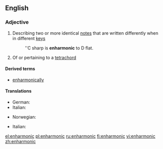 ==English==

===Adjective===
{{wikipedia}}
{{en-adj|-}}

# {{music}} Describing two or more identical [[note]]s that are written differently when in different [[key]]s
#: ''C sharp is '''enharmonic''' to D flat.
# {{music}} Of or pertaining to a [[tetrachord]]

====Derived terms====
* [[enharmonically]]

====Translations====
{{trans-top|Describing two or more identical notes that are written differently when in different key}}
* German: {{t-|de|enharmonisch}}
* Italian: {{t-|it|enarmonico}}
{{trans-mid}}
* Norwegian: {{t-|no|enharmonisk}}
{{trans-bottom}}

{{trans-top|Of or pertaining to a tetrachord}}
* Italian: {{t-|it|enarmonico}}
{{trans-mid}}
{{trans-bottom}}

[[el:enharmonic]]
[[pl:enharmonic]]
[[ru:enharmonic]]
[[fi:enharmonic]]
[[vi:enharmonic]]
[[zh:enharmonic]]